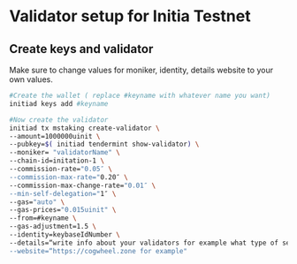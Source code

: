 
# Validator setup for Initia Testnet

## Create keys and validator


<Callout type="info" emoji="🙋‍♀️">
  Make sure to change values for moniker, identity, details website to your own values.
</Callout>

```bash
#Create the wallet ( replace #keyname with whatever name you want)
initiad keys add #keyname

#Now create the validator 
initiad tx mstaking create-validator \
--amount=1000000uinit \
--pubkey=$( initiad tendermint show-validator) \
--moniker= "validatorName" \
--chain-id=initation-1 \
--commission-rate="0.05″ \
--commission-max-rate="0.20″ \
--commission-max-change-rate="0.01″ \
--min-self-delegation="1″ \
--gas="auto" \
--gas-prices="0.015uinit" \
--from=#keyname \
--gas-adjustment=1.5 \
--identity=keybaseIdNumber \
--details=“write info about your validators for example what type of service you ofer etc." \
--website=“https://cogwheel.zone for example" 
```

